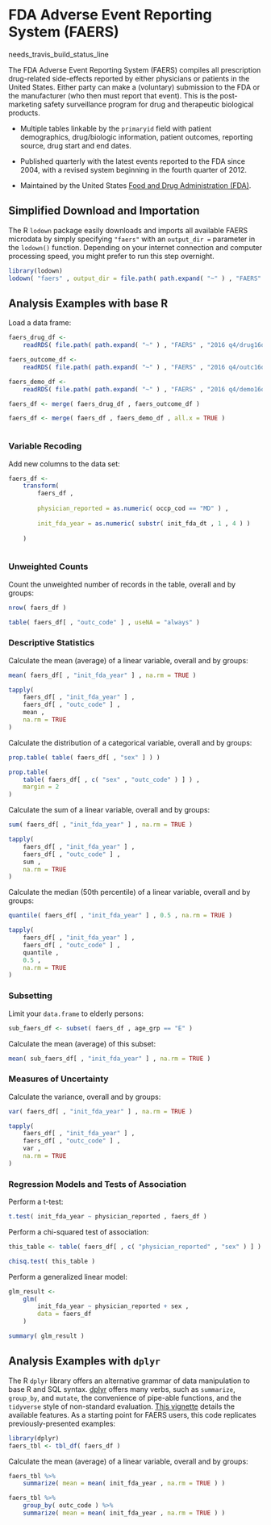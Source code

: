 # FDA Adverse Event Reporting System (FAERS) {-}

needs_travis_build_status_line

The FDA Adverse Event Reporting System (FAERS) compiles all prescription drug-related side-effects reported by either physicians or patients in the United States. Either party can make a (voluntary) submission to the FDA or the manufacturer (who then must report that event). This is the post-marketing safety surveillance program for drug and therapeutic biological products.

* Multiple tables linkable by the `primaryid` field with patient demographics, drug/biologic information, patient outcomes, reporting source, drug start and end dates.

* Published quarterly with the latest events reported to the FDA since 2004, with a revised system beginning in the fourth quarter of 2012.

* Maintained by the United States [Food and Drug Administration (FDA)](http://www.fda.gov/).

## Simplified Download and Importation {-}

The R `lodown` package easily downloads and imports all available FAERS microdata by simply specifying `"faers"` with an `output_dir =` parameter in the `lodown()` function. Depending on your internet connection and computer processing speed, you might prefer to run this step overnight.

```r
library(lodown)
lodown( "faers" , output_dir = file.path( path.expand( "~" ) , "FAERS" ) )
```

## Analysis Examples with base R \ {-}

Load a data frame:

```r
faers_drug_df <- 
	readRDS( file.path( path.expand( "~" ) , "FAERS" , "2016 q4/drug16q4.rds" ) )

faers_outcome_df <- 
	readRDS( file.path( path.expand( "~" ) , "FAERS" , "2016 q4/outc16q4.rds" ) )

faers_demo_df <- 
	readRDS( file.path( path.expand( "~" ) , "FAERS" , "2016 q4/demo16q4.rds" ) )

faers_df <- merge( faers_drug_df , faers_outcome_df )

faers_df <- merge( faers_df , faers_demo_df , all.x = TRUE )
```

```r

```

### Variable Recoding {-}

Add new columns to the data set:
```r
faers_df <- 
	transform( 
		faers_df , 
		
		physician_reported = as.numeric( occp_cod == "MD" ) ,
		
		init_fda_year = as.numeric( substr( init_fda_dt , 1 , 4 ) )
		
	)
	
```

### Unweighted Counts {-}

Count the unweighted number of records in the table, overall and by groups:
```r
nrow( faers_df )

table( faers_df[ , "outc_code" ] , useNA = "always" )
```

### Descriptive Statistics {-}

Calculate the mean (average) of a linear variable, overall and by groups:
```r
mean( faers_df[ , "init_fda_year" ] , na.rm = TRUE )

tapply(
	faers_df[ , "init_fda_year" ] ,
	faers_df[ , "outc_code" ] ,
	mean ,
	na.rm = TRUE 
)
```

Calculate the distribution of a categorical variable, overall and by groups:
```r
prop.table( table( faers_df[ , "sex" ] ) )

prop.table(
	table( faers_df[ , c( "sex" , "outc_code" ) ] ) ,
	margin = 2
)
```

Calculate the sum of a linear variable, overall and by groups:
```r
sum( faers_df[ , "init_fda_year" ] , na.rm = TRUE )

tapply(
	faers_df[ , "init_fda_year" ] ,
	faers_df[ , "outc_code" ] ,
	sum ,
	na.rm = TRUE 
)
```

Calculate the median (50th percentile) of a linear variable, overall and by groups:
```r
quantile( faers_df[ , "init_fda_year" ] , 0.5 , na.rm = TRUE )

tapply(
	faers_df[ , "init_fda_year" ] ,
	faers_df[ , "outc_code" ] ,
	quantile ,
	0.5 ,
	na.rm = TRUE 
)
```

### Subsetting {-}

Limit your `data.frame` to elderly persons:
```r
sub_faers_df <- subset( faers_df , age_grp == "E" )
```
Calculate the mean (average) of this subset:
```r
mean( sub_faers_df[ , "init_fda_year" ] , na.rm = TRUE )
```

### Measures of Uncertainty {-}

Calculate the variance, overall and by groups:
```r
var( faers_df[ , "init_fda_year" ] , na.rm = TRUE )

tapply(
	faers_df[ , "init_fda_year" ] ,
	faers_df[ , "outc_code" ] ,
	var ,
	na.rm = TRUE 
)
```

### Regression Models and Tests of Association {-}

Perform a t-test:
```r
t.test( init_fda_year ~ physician_reported , faers_df )
```

Perform a chi-squared test of association:
```r
this_table <- table( faers_df[ , c( "physician_reported" , "sex" ) ] )

chisq.test( this_table )
```

Perform a generalized linear model:
```r
glm_result <- 
	glm( 
		init_fda_year ~ physician_reported + sex , 
		data = faers_df
	)

summary( glm_result )
```

## Analysis Examples with `dplyr` \ {-}

The R `dplyr` library offers an alternative grammar of data manipulation to base R and SQL syntax. [dplyr](https://github.com/tidyverse/dplyr/) offers many verbs, such as `summarize`, `group_by`, and `mutate`, the convenience of pipe-able functions, and the `tidyverse` style of non-standard evaluation. [This vignette](https://cran.r-project.org/web/packages/dplyr/vignettes/dplyr.html) details the available features. As a starting point for FAERS users, this code replicates previously-presented examples:

```r
library(dplyr)
faers_tbl <- tbl_df( faers_df )
```
Calculate the mean (average) of a linear variable, overall and by groups:
```r
faers_tbl %>%
	summarize( mean = mean( init_fda_year , na.rm = TRUE ) )

faers_tbl %>%
	group_by( outc_code ) %>%
	summarize( mean = mean( init_fda_year , na.rm = TRUE ) )
```


